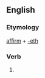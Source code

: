 ==English==

===Etymology===
[[affirm]] + [[-eth]]

===Verb===
'''{{PAGENAME}}'''

# {{archaic third-person singular of|affirm}}